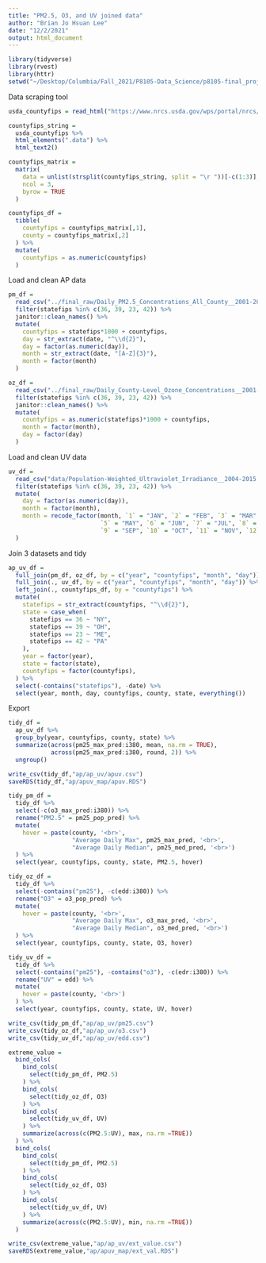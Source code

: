 ```yaml
---
title: "PM2.5, O3, and UV joined data"
author: "Brian Jo Hsuan Lee"
date: "12/2/2021"
output: html_document
---
```


```r
library(tidyverse)
library(rvest)
library(httr)
setwd("~/Desktop/Columbia/Fall_2021/P8105-Data_Science/p8105-final_project/")
```

Data scraping tool
```r
usda_countyfips = read_html("https://www.nrcs.usda.gov/wps/portal/nrcs/detail/national/home/?cid=nrcs143_013697")

countyfips_string =
  usda_countyfips %>%
  html_elements(".data") %>%
  html_text2()

countyfips_matrix = 
  matrix(
    data = unlist(strsplit(countyfips_string, split = "\r "))[-c(1:3)],
    ncol = 3, 
    byrow = TRUE
  )

countyfips_df =
  tibble(
    countyfips = countyfips_matrix[,1],
    county = countyfips_matrix[,2]
  ) %>%
  mutate(
    countyfips = as.numeric(countyfips)
  )
```

Load and clean AP data
```r
pm_df = 
  read_csv("../final_raw/Daily_PM2.5_Concentrations_All_County__2001-2016.csv") %>% 
  filter(statefips %in% c(36, 39, 23, 42)) %>% 
  janitor::clean_names() %>% 
  mutate(
    countyfips = statefips*1000 + countyfips,
    day = str_extract(date, "^\\d{2}"),
    day = factor(as.numeric(day)),
    month = str_extract(date, "[A-Z]{3}"),
    month = factor(month)
  )

oz_df = 
  read_csv("../final_raw/Daily_County-Level_Ozone_Concentrations__2001-2016.csv") %>% 
  filter(statefips %in% c(36, 39, 23, 42)) %>% 
  janitor::clean_names() %>% 
  mutate(
    countyfips = as.numeric(statefips)*1000 + countyfips,
    month = factor(month),
    day = factor(day)
  )
```

Load and clean UV data
```r
uv_df = 
  read_csv("data/Population-Weighted_Ultraviolet_Irradiance__2004-2015.csv") %>%
  filter(statefips %in% c(36, 39, 23, 42)) %>% 
  mutate(
    day = factor(as.numeric(day)),
    month = factor(month),
    month = recode_factor(month, `1` = "JAN", `2` = "FEB", `3` = "MAR", `4` = "APR",
                          `5` = "MAY", `6` = "JUN", `7` = "JUL", `8` = "AUG",
                          `9` = "SEP", `10` = "OCT", `11` = "NOV", `12` = "DEC", .default = "Other")
  )
```

Join 3 datasets and tidy
```r
ap_uv_df = 
  full_join(pm_df, oz_df, by = c("year", "countyfips", "month", "day")) %>% 
  full_join(., uv_df, by = c("year", "countyfips", "month", "day")) %>% 
  left_join(., countyfips_df, by = "countyfips") %>% 
  mutate(
    statefips = str_extract(countyfips, "^\\d{2}"),
    state = case_when(
      statefips == 36 ~ "NY",
      statefips == 39 ~ "OH",
      statefips == 23 ~ "ME",
      statefips == 42 ~ "PA"
    ),
    year = factor(year),
    state = factor(state),
    countyfips = factor(countyfips),
  ) %>% 
  select(-contains("statefips"), -date) %>% 
  select(year, month, day, countyfips, county, state, everything())
```

Export
```r
tidy_df =
  ap_uv_df %>% 
  group_by(year, countyfips, county, state) %>%
  summarize(across(pm25_max_pred:i380, mean, na.rm = TRUE), 
            across(pm25_max_pred:i380, round, 2)) %>% 
  ungroup()

write_csv(tidy_df,"ap/ap_uv/apuv.csv")
saveRDS(tidy_df,"ap/apuv_map/apuv.RDS")

tidy_pm_df =
  tidy_df %>% 
  select(-c(o3_max_pred:i380)) %>% 
  rename("PM2.5" = pm25_pop_pred) %>% 
  mutate(
    hover = paste(county, '<br>', 
                  "Average Daily Max", pm25_max_pred, '<br>',
                  "Average Daily Median", pm25_med_pred, '<br>')
  ) %>% 
  select(year, countyfips, county, state, PM2.5, hover)

tidy_oz_df =
  tidy_df %>% 
  select(-contains("pm25"), -c(edd:i380)) %>% 
  rename("O3" = o3_pop_pred) %>% 
  mutate(
    hover = paste(county, '<br>', 
                  "Average Daily Max", o3_max_pred, '<br>',
                  "Average Daily Median", o3_med_pred, '<br>')
  ) %>% 
  select(year, countyfips, county, state, O3, hover)

tidy_uv_df =
  tidy_df %>% 
  select(-contains("pm25"), -contains("o3"), -c(edr:i380)) %>% 
  rename("UV" = edd) %>% 
  mutate(
    hover = paste(county, '<br>')
  ) %>% 
  select(year, countyfips, county, state, UV, hover)

write_csv(tidy_pm_df,"ap/ap_uv/pm25.csv")
write_csv(tidy_oz_df,"ap/ap_uv/o3.csv")
write_csv(tidy_uv_df,"ap/ap_uv/edd.csv")

extreme_value =
  bind_cols(
    bind_cols(
      select(tidy_pm_df, PM2.5)
    ) %>% 
    bind_cols(
      select(tidy_oz_df, O3)
    ) %>% 
    bind_cols(
      select(tidy_uv_df, UV)
    ) %>%
    summarize(across(c(PM2.5:UV), max, na.rm =TRUE))
  ) %>% 
  bind_cols(
    bind_cols(
      select(tidy_pm_df, PM2.5)
    ) %>% 
    bind_cols(
      select(tidy_oz_df, O3)
    ) %>% 
    bind_cols(
      select(tidy_uv_df, UV)
    ) %>% 
    summarize(across(c(PM2.5:UV), min, na.rm =TRUE))
  )

write_csv(extreme_value,"ap/ap_uv/ext_value.csv")
saveRDS(extreme_value,"ap/apuv_map/ext_val.RDS")


```

